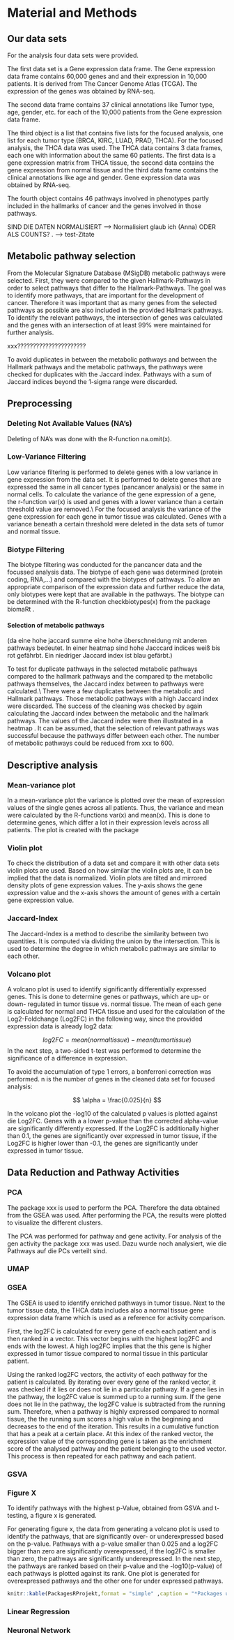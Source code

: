 # Material and Methods

## Our data sets

For the analysis four data sets were provided.

The first data set is a Gene expression data frame. The Gene expression data frame contains 60,000 genes and and their expression in 10,000 patients. It is derived from The Cancer Genome Atlas (TCGA). The expression of the genes was obtained by RNA-seq.

The second data frame contains 37 clinical annotations like Tumor type, age, gender, etc. for each of the 10,000 patients from the Gene expression data frame.

The third object is a list that contains five lists for the focused analysis, one list for each tumor type (BRCA, KIRC, LUAD, PRAD, THCA). For the focused analysis, the THCA data was used. The THCA data contains 3 data frames, each one with information about the same 60 patients. The first data is a gene expression matrix from THCA tissue, the second data contains the gene expression from normal tissue and the third data frame contains the clinical annotations like age and gender. Gene expression data was obtained by RNA-seq.

The fourth object contains 46 pathways involved in phenotypes partly included in the hallmarks of cancer and the genes involved in those pathways.

SIND DIE DATEN NORMALISIERT --> Normalisiert glaub ich (Anna) ODER ALS COUNTS?\ref{RNAseq} \cite{RNAseq}. --> test-Zitate

## Metabolic pathway selection

From the Molecular Signature Database (MSigDB) \cite{xxx} metabolic pathways were selected. First, they were compared to the given Hallmark-Pathways in order to select pathways that differ to the Hallmark-Pathways. The goal was to identify more pathways, that are important for the development of cancer. Therefore it was important that as many genes from the selected pathways as possible are also included in the provided Hallmark pathways. To identify the relevant pathways, the intersection of genes was calculated and the genes with an intersection of at least 99% were maintained for further analysis.

xxx??????????????????????

To avoid duplicates in between the metabolic pathways and between the Hallmark pathways and the metabolic pathways, the pathways were checked for duplicates with the Jaccard index. Pathways with a sum of Jaccard indices beyond the 1-sigma range were discarded.

## Preprocessing

### Deleting Not Available Values (NA's)

Deleting of NA's was done with the R-function na.omit(x).

### Low-Variance Filtering

Low variance filtering is performed to delete genes with a low variance in gene expression from the data set. It is performed to delete genes that are expressed the same in all cancer types (pancancer analysis) or the same in normal cells. To calculate the variance of the gene expression of a gene, the r-function var(x) is used and genes with a lower variance than a certain threshold value are removed.\\ For the focused analysis the variance of the gene expression for each gene in tumor tissue was calculated. Genes with a variance beneath a certain threshold were deleted in the data sets of tumor and normal tissue.

### Biotype Filtering

The biotype filtering was conducted for the pancancer data and the focussed analysis data. The biotype of each gene was determined (protein coding, RNA,...) and compared with the biotypes of pathways. To allow an appropriate comparison of the expression data and further reduce the data, only biotypes were kept that are available in the pathways. The biotype can be determined with the R-function checkbiotypes(x) from the package biomaRt \ref{biomaRt}.

#### Selection of metabolic pathways

(da eine hohe jaccard summe eine hohe überschneidung mit anderen pathways bedeutet. In einer heatmap sind hohe Jacccard indices weiß bis rot gefährbt. Ein niedriger Jaccard index ist blau gefärbt.)

To test for duplicate pathways in the selected metabolic pathways compared to the hallmark pathways and the compared tp the metabolic pathways themselves, the Jaccard index between to pathways were calculated.\\ There were a few duplicates between the metabolic and Hallmark pathways. Those metabolic pathways with a high Jaccard index were discarded. The success of the cleaning was checked by again calculating the Jaccard index between the metabolic and the hallmark pathways. The values of the Jaccard index were then illustrated in a heatmap \ref{xxxfigure heatmap}. It can be assumed, that the selection of relevant pathways was successful because the pathways differ between each other. The number of metabolic pathways could be reduced from xxx to 600.

## Descriptive analysis

### Mean-variance plot

In a mean-variance plot the variance is plotted over the mean of expression values of the single genes across all patients. Thus, the variance and mean were calculated by the R-functions var(x) and mean(x). This is done to determine genes, which differ a lot in their expression levels across all patients. The plot is created with the package \ref{ggplot2}

### Violin plot

To check the distribution of a data set and compare it with other data sets violin plots are used. Based on how similar the violin plots are, it can be implied that the data is normalized. Violin plots are tilted and mirrored density plots of gene expression values. The y-axis shows the gene expression value and the x-axis shows the amount of genes with a certain gene expression value.

### Jaccard-Index

The Jaccard-Index is a method to describe the similarity between two quantities. It is computed via dividing the union by the intersection. This is used to determine the degree in which metabolic pathways are similar to each other. 

### Volcano plot

A volcano plot is used to identify significantly differentially expressed genes. This is done to determine genes or pathways, which are up- or down- regulated in tumor tissue vs. normal tissue.  The mean of each gene is calculated for normal and THCA tissue and used for the calculation of the Log2-Foldchange (Log2FC) in the following way, since the provided expression data is already log2 data:

$$
log2FC = mean(normal tissue) - mean(tumor tissue)
$$
In the next step, a two-sided t-test was performed to determine the significance of a difference in expression.

To avoid the accumulation of type 1 errors, a bonferroni correction was performed. n is the number of genes in the cleaned data set for focused analysis:

$$
\alpha = \frac{0.025}{n}
$$

In the volcano plot the -log10 of the calculated p values is plotted against die Log2FC. Genes with a a lower p-value than the corrected alpha-value are significantly differently expressed. If the Log2FC is additionally higher than 0.1, the genes are significantly over expressed in tumor tissue, if the Log2FC is higher lower than -0.1, the genes are significantly under expressed in tumor tissue.

## Data Reduction and Pathway Activities

### PCA

The package xxx is used to perform the PCA. Therefore the data obtained from the GSEA was used. After performing the PCA, the results were plotted to visualize the different clusters.

The PCA was performed for pathway and gene activity. For analysis of the gen activity the package xxx was used.
Dazu wurde noch analysiert, wie die Pathways auf die PCs verteilt sind.

### UMAP



### GSEA

The GSEA is used to identify enriched pathways in tumor tissue. Next to the tumor tissue data, the THCA data includes also a normal tissue gene expression data frame which is used as a reference for activity comparison.

First, the log2FC is calculated for every gene of each each patient and is then ranked in a vector. This vector begins with the highest log2FC and ends with the lowest. A high log2FC implies that the this gene is higher expressed in tumor tissue compared to normal tissue in this particular patient. 

Using the ranked log2FC vectors, the activity of each pathway for the patient is calculated. By iterating over every gene of the ranked vector, it was checked if it lies or does not lie in a particular pathway. If a gene lies in the pathway, the log2FC value is summed up to a running sum. If the gene does not lie in the pathway, the log2FC value is subtracted from the running sum. Therefore, when a pathway is highly expressed compared to normal tissue, the the running sum scores a high value in the beginning and decreases to the end of the iteration.
This results in a cumulative function that has a peak at a certain place. At this index of the ranked vector, the expression value of the corresponding gene is taken as the enrichment score of the analysed pathway and the patient belonging to the used vector.
This process is then repeated for each pathway and each patient.


### GSVA



### Figure X

To identify pathways with the highest p-Value, obtained from GSVA and t-testing, a figure x is generated.

For generating figure x, the data from generating a volcano plot is used to identify the pathways, that are significantly over- or underexpressed based on the p-value. Pathways with a p-value smaller than 0.025 and a log2FC bigger than zero are significantly overexpressed, if the log2FC is smaller than zero, the pathways are significantly underexpressed. In the next step, the pathways are ranked based on their p-value and the -log10(p-value) of each pathways is plotted against its rank. One plot is generated for overexpressed pathways and the other one for under expressed pathways.

```r

knitr::kable(PackagesRProjekt,format = "simple" ,caption = "*Packages used in the analysis*")
```

### Linear Regression


### Neuronal Network



